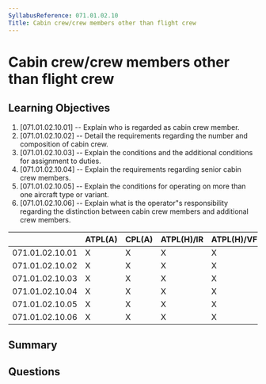```yaml
---
SyllabusReference: 071.01.02.10
Title: Cabin crew/crew members other than flight crew
---
```


# Cabin crew/crew members other than flight crew

## Learning Objectives

1. [071.01.02.10.01] -- Explain who is regarded as cabin crew member.
2. [071.01.02.10.02] -- Detail the requirements regarding the number and
   composition of cabin crew.
3. [071.01.02.10.03] -- Explain the conditions and the additional conditions for
   assignment to duties.
4. [071.01.02.10.04] -- Explain the requirements regarding senior cabin crew
   members.
5. [071.01.02.10.05] -- Explain the conditions for operating on more than one
   aircraft type or variant.
6. [071.01.02.10.06] -- Explain what is the operator"s responsibility regarding
   the distinction between cabin crew members and additional crew members.

|                 | ATPL(A) | CPL(A) | ATPL(H)/IR | ATPL(H)/VFR | CPL(H) | IR  | CBIR(A) |
| --------------- | ------- | ------ | ---------- | ----------- | ------ | --- | ------- |
| 071.01.02.10.01 | X       | X      | X          | X           | X      |     |         |
| 071.01.02.10.02 | X       | X      | X          | X           | X      |     |         |
| 071.01.02.10.03 | X       | X      | X          | X           | X      |     |         |
| 071.01.02.10.04 | X       | X      | X          | X           | X      |     |         |
| 071.01.02.10.05 | X       | X      | X          | X           | X      |     |         |
| 071.01.02.10.06 | X       | X      | X          | X           | X      |     |         |

## Summary

## Questions
